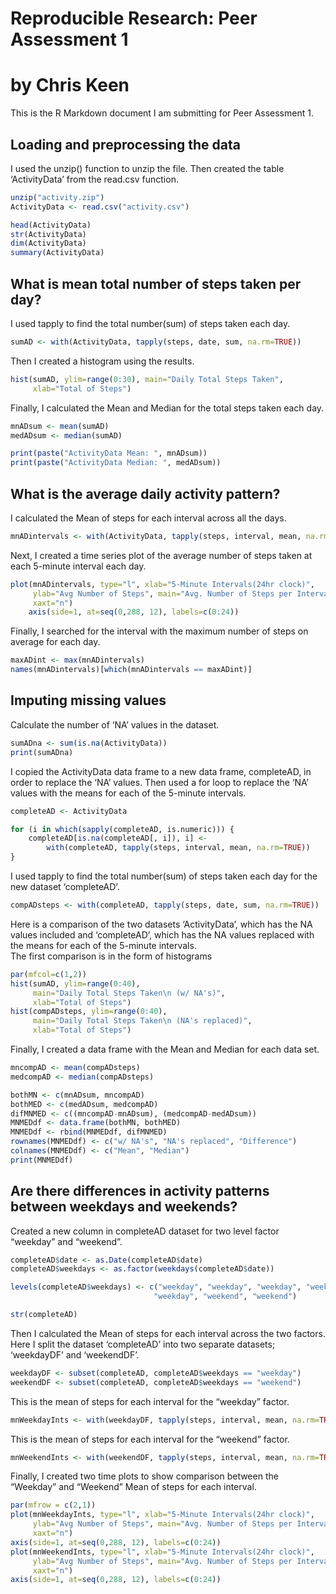 # Reproducible Research: Peer Assessment 1
by Chris Keen
========================================================

This is the R Markdown document I am submitting for Peer Assessment 1. 

## Loading and preprocessing the data
I used the unzip() function to unzip the file. Then created the table 'ActivityData' from the read.csv function.

```r
unzip("activity.zip")
ActivityData <- read.csv("activity.csv")

head(ActivityData)
str(ActivityData)
dim(ActivityData)
summary(ActivityData)

```

## What is mean total number of steps taken per day?

I used tapply to find the total number(sum) of steps taken each day.

```r
sumAD <- with(ActivityData, tapply(steps, date, sum, na.rm=TRUE))

```

Then I created a histogram using the results.
```r
hist(sumAD, ylim=range(0:30), main="Daily Total Steps Taken", 
     xlab="Total of Steps")

```

Finally, I calculated the Mean and Median for the total steps taken each day.
```r
mnADsum <- mean(sumAD)
medADsum <- median(sumAD)

print(paste("ActivityData Mean: ", mnADsum))
print(paste("ActivityData Median: ", medADsum))

```

## What is the average daily activity pattern?
I calculated the Mean of steps for each interval across all the days.

```r
mnADintervals <- with(ActivityData, tapply(steps, interval, mean, na.rm=TRUE))

```
Next, I created a time series plot of the average number of steps taken at each 5-minute interval each day.

```r
plot(mnADintervals, type="l", xlab="5-Minute Intervals(24hr clock)", 
     ylab="Avg Number of Steps", main="Avg. Number of Steps per Interval", 
     xaxt="n")
    axis(side=1, at=seq(0,288, 12), labels=c(0:24))

```

Finally, I searched for the interval with the maximum number of steps on average for each day.

```r
maxADint <- max(mnADintervals)
names(mnADintervals)[which(mnADintervals == maxADint)]

```


## Imputing missing values
Calculate the number of 'NA' values in the dataset.
```r
sumADna <- sum(is.na(ActivityData))
print(sumADna)

```
I copied the ActivityData data frame to a new data frame, completeAD, in order to replace the 'NA' values. Then used a for loop to replace the 'NA' values with the means for each of the 5-minute intervals.  
```r
completeAD <- ActivityData

for (i in which(sapply(completeAD, is.numeric))) {
    completeAD[is.na(completeAD[, i]), i] <- 
        with(completeAD, tapply(steps, interval, mean, na.rm=TRUE))
}
```

I used tapply to find the total number(sum) of steps taken each day for the new dataset 'completeAD'.
```r
compADsteps <- with(completeAD, tapply(steps, date, sum, na.rm=TRUE))

```
Here is a comparison of the two datasets 'ActivityData', which has the NA values included and 'completeAD', which has the NA values replaced with the means for each of the 5-minute intervals.  
The first comparison is in the form of histograms
```r
par(mfcol=c(1,2))
hist(sumAD, ylim=range(0:40), 
     main="Daily Total Steps Taken\n (w/ NA's)", 
     xlab="Total of Steps")
hist(compADsteps, ylim=range(0:40), 
     main="Daily Total Steps Taken\n (NA's replaced)", 
     xlab="Total of Steps")

```

Finally, I created a data frame with the Mean and Median for each data set.
```r
mncompAD <- mean(compADsteps)
medcompAD <- median(compADsteps)

bothMN <- c(mnADsum, mncompAD)
bothMED <- c(medADsum, medcompAD)
difMNMED <- c((mncompAD-mnADsum), (medcompAD-medADsum))
MNMEDdf <- data.frame(bothMN, bothMED)
MNMEDdf <- rbind(MNMEDdf, difMNMED)
rownames(MNMEDdf) <- c("w/ NA's", "NA's replaced", "Difference")
colnames(MNMEDdf) <- c("Mean", "Median")
print(MNMEDdf)

```

## Are there differences in activity patterns between weekdays and weekends?
Created a new column in completeAD dataset for two level factor "weekday" and "weekend".

```r
completeAD$date <- as.Date(completeAD$date)
completeAD$weekdays <- as.factor(weekdays(completeAD$date))

levels(completeAD$weekdays) <- c("weekday", "weekday", "weekday", "weekday", 
                                "weekday", "weekend", "weekend")

str(completeAD)

```

Then I calculated the Mean of steps for each interval across the two factors.
Here I split the dataset 'completeAD' into two separate datasets; 'weekdayDF' and 'weekendDF'.  

```r
weekdayDF <- subset(completeAD, completeAD$weekdays == "weekday")
weekendDF <- subset(completeAD, completeAD$weekdays == "weekend")

```

This is the mean of steps for each interval for the "weekday" factor.
```r
mnWeekdayInts <- with(weekdayDF, tapply(steps, interval, mean, na.rm=TRUE))

```
This is the mean of steps for each interval for the "weekend" factor.
```r
mnWeekendInts <- with(weekendDF, tapply(steps, interval, mean, na.rm=TRUE))

```

Finally, I created two time plots to show comparison between the "Weekday" and "Weekend" Mean of steps for each interval.
```r
par(mfrow = c(2,1))
plot(mnWeekdayInts, type="l", xlab="5-Minute Intervals(24hr clock)", 
     ylab="Avg Number of Steps", main="Avg. Number of Steps per Interval\n Weekdays", 
     xaxt="n")
axis(side=1, at=seq(0,288, 12), labels=c(0:24))
plot(mnWeekendInts, type="l", xlab="5-Minute Intervals(24hr clock)", 
     ylab="Avg Number of Steps", main="Avg. Number of Steps per Interval\n Weekends", 
     xaxt="n")
axis(side=1, at=seq(0,288, 12), labels=c(0:24))

```
